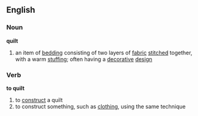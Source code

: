 ==English==
===Noun===
'''quilt'''
# an item of [[bedding]] consisting of two layers of [[fabric]] [[stitched]] together, with a warm [[stuffing]]; often having a [[decorative]] [[design]]

===Verb===
'''to quilt'''
# to [[construct]] a quilt
# to construct something, such as [[clothing]], using the same technique